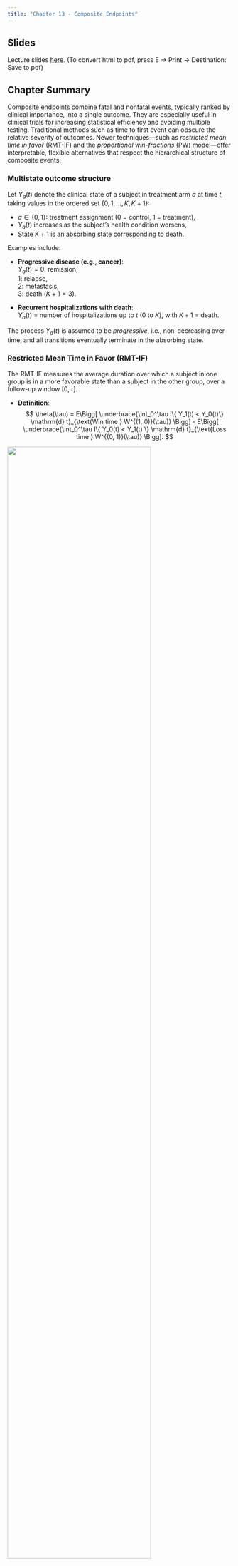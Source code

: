 ```yaml
---
title: "Chapter 13 - Composite Endpoints"
---
```


## Slides

Lecture slides [here](chap13.html){target="_blank"}. (To convert html to pdf, press E $\to$ Print $\to$ Destination: Save to pdf)

## Chapter Summary

Composite endpoints combine fatal and nonfatal events, typically ranked by clinical importance, into a single outcome. They are especially useful in clinical trials for increasing statistical efficiency and avoiding multiple testing. Traditional methods such as time to first event can obscure the relative severity of outcomes. Newer techniques—such as *restricted mean time in favor* (RMT-IF) and the *proportional win-fractions* (PW) model—offer interpretable, flexible alternatives that respect the hierarchical structure of composite events.

### Multistate outcome structure

Let $Y_a(t)$ denote the clinical state of a subject in treatment arm $a$ at time $t$, taking values in the ordered set $\{0, 1, \ldots, K, K+1\}$:

-   $a \in \{0, 1\}$: treatment assignment (0 = control, 1 = treatment),\
-   $Y_a(t)$ increases as the subject’s health condition worsens,\
-   State $K+1$ is an absorbing state corresponding to death.

Examples include:

-   **Progressive disease (e.g., cancer)**:\
    $Y_a(t) = 0$: remission,\
    $1$: relapse,\
    $2$: metastasis,\
    $3$: death ($K+1 = 3$).

-   **Recurrent hospitalizations with death**:\
    $Y_a(t)$ = number of hospitalizations up to $t$ (0 to $K$), with $K+1$ = death.

The process $Y_a(t)$ is assumed to be *progressive*, i.e., non-decreasing over time, and all transitions eventually terminate in the absorbing state.

### Restricted Mean Time in Favor (RMT-IF)

The RMT-IF measures the average duration over which a subject in one group is in a more favorable state than a subject in the other group, over a follow-up window $[0, \tau]$.

-   **Definition**:
    $$
    \theta(\tau) = E\Bigg[ \underbrace{\int_0^\tau I\{ Y_1(t) < Y_0(t)\} \mathrm{d} t}_{\text{Win time } W^{(1, 0)}(\tau)} \Bigg]
                  - E\Bigg[ \underbrace{\int_0^\tau I\{ Y_0(t) < Y_1(t) \} \mathrm{d} t}_{\text{Loss time } W^{(0, 1)}(\tau)}  \Bigg].
    $$

![](images/rmt_cases.png){fig-align="center" width="80%"}

-   **Component-wise decomposition**:
    $$
    \theta(\tau) = \sum_{k=1}^{K+1} \theta_k(\tau),
    $$
    where each $\theta_k(\tau)$ corresponds to a net gain in time prior to entering state $k$.

-   **Estimation**: Uses Kaplan–Meier survival curves for $T_{ak}$ = time to entry into state $k$ or worse.\
-   **Interpretation**: Reduces to RMST when only two states are considered (e.g., survival vs. death).

-   **Regression**:
    $$
    g\{\theta(Z_i, Z_j)(\tau)\} = \beta_\tau^\mathrm{T}(Z_i - Z_j),
    $$
    where $\theta(Z_i, Z_j)(\tau)$ is the conditional RMT-IF between covariate profiles $Z_i$ and $Z_j$.


### Win Ratio and Proportional Win-Fractions (PW) Model

The *win ratio* compares all possible treatment–control subject pairs, assigning a “win” to the subject in the more favorable state based on a pre-specified hierarchical rule.

-   **Basic win ratio**:
    $$
    \hat{\text{WR}} = \frac{\text{\# of treatment wins}}{\text{\# of control wins}}.
    $$

-   **General win function** $\mathcal{W}(\mathcal{H}^*_i, \mathcal{H}^*_j)(t)$:\
    Compares cumulative histories $\mathcal{H}^*(t)$ up to time $t$ for two subjects, assigning 1 for a win and 0 otherwise.

-   **Examples**:
    - *Pocock win ratio* (PWR): prioritize survival first, then first nonfatal event.
    - *Recurrent win ratio* (RWR): compare cumulative event counts and recency.
    - *Time to first event*: inverse of hazard ratio.
    - *Binary response*: reduces to odds ratio.

![](images/comp_rwr.png){fig-align="center" width="80%"}

-   **PW model**:
    $$
    \text{WR}(t; Z_i, Z_j) = \exp\left\{ \beta^\mathrm{T}(Z_i - Z_j) \right\}.
    $$
    This assumes proportional win fractions across time; $\exp(\beta_j)$ gives the win ratio per unit increase in covariate $j$.

-   **Inference**:\
    Estimation is performed via U-statistic–based pairwise comparisons and weighted logistic regression. Score processes are used for model checking.

### Example R code

```r
#| eval: false
########################################
# 1. Two-sample RMT-IF
########################################
library(rmt)
obj <- rmtfit(id, time, status, trt, 
              type = "recurrent" # "recurrent" (default) or "multistate"
              )
summary(obj, tau = 4) # Summarize effect sizes at restriction time 4
plot(obj)        # RMT-IF curve
bouquet(obj)     # Bouquet plot
```
Here:

-   `id`: subject identifier;\
-   `time`: time to event or censoring;\
-   `status`: event type indicator
    -   `type = "recurrent"`: `1`: nonfatal event, `2`: death, `0`: censoring;\
    -   `type = "multistate"`: `k`: a transition to state $k$ 
      (`K+1` for death, `0` for censoring)
-   `trt`: treatment group (0 = control, 1 = treatment);\
```r
#| eval: false
########################################
# 2. Proportional Win-Fractions model
########################################
library(WR)
obj <- pwreg(ID, time, status, Z, strata = NULL)
```
Here:

-   `ID`: subject identifier;\
-   `time`: time to event or censoring;\
-   `status = 1`: death, `2`: nonfatal event, `0`: censoring;\
-   `Z`: matrix of baseline covariates;\
-   `strata`: optional stratification variable.

### Conclusion

RMT-IF and PW models provide robust, interpretable alternatives to traditional time-to-first-event analysis for composite endpoints. They respect the ordering of clinical priorities and utilize full patient histories, including both fatal and nonfatal events. RMT-IF summarizes effects in absolute time units, while PW models yield covariate-adjusted win ratios with a semiparametric interpretation. Together, they offer powerful tools for improving clinical trial analyses of complex outcomes.


## R Code

```r
#| code-fold: true
#| code-summary: "Show the code"
#| eval: false


###############################################################################
# Chapter 13 R Code
#
# This script reproduces all major numerical results in Chapter 13, including:
#   1. RMT-IF analysis of the high-risk subgroup of the HF-ACTION study
#   2. Additional illustration with the WR package for heart failure data
###############################################################################


#==============================================================================
# (A) RMT-IF Analysis of the HF-ACTION Study (High-Risk Subgroup)
#==============================================================================
#------------------------------------------------------------------------------
# 1. Load Packages
#------------------------------------------------------------------------------
# install.packages("rmt")
library(rmt)

# The "hfaction" data is built into the {rmt} package
data("hfaction")

data <- hfaction

#------------------------------------------------------------------------------
# 2. Basic Data Summary
#------------------------------------------------------------------------------
# Sample size
uid <- unique(data$patid)
n   <- length(uid)

# By treatment group
uid1 <- unique(data$patid[data$trt_ab == 1])
n1   <- length(uid1)

uid0 <- unique(data$patid[data$trt_ab == 0])
n0   <- length(uid0)

# Average # of hospitalizations by group
mean_hosp_1 <- sum(data$status[data$trt_ab == 1] == 1) / n1
mean_hosp_0 <- sum(data$status[data$trt_ab == 0] == 1) / n0

# Total # hospitalizations and # deaths
total_hosp <- sum(data$status == 1)
total_death <- sum(data$status == 2)

#------------------------------------------------------------------------------
# 3. Time-to-First-Event and Mortality Sub-Analyses
#------------------------------------------------------------------------------
library(survRM2)

# Create data for time to first event (TFE)
data.TFE <- data[!duplicated(data$patid), ]

# Create data for overall mortality (status==2 or 0)
data_death <- data[data$status == 2 | data$status == 0, ]

# RMST analysis for hospitalization-free survival & overall survival, up to ~4 years
rmst_tfe   <- rmst2(data.TFE$time,   data.TFE$status > 0,   data.TFE$trt_ab, tau = 3.97)
rmst_death <- rmst2(data_death$time, data_death$status > 0, data_death$trt_ab, tau = 3.97)

#------------------------------------------------------------------------------
# 4. Kaplan-Meier Curves for Hospitalization-Free Survival and Overall Survival
#------------------------------------------------------------------------------
obj.TFE   <- survfit(Surv(time, status > 0) ~ trt_ab, data = data.TFE)
obj.death <- survfit(Surv(time, status == 2) ~ trt_ab, data = data_death)

# Plot (Figure 13.1)
par(mfrow = c(1, 2))

# (A) TFE
plot(
  obj.TFE,
  main = "Hospitalization-free survival",
  lty  = 1:2,
  ylab = "Survival probabilities",
  xlab = "Time (years)",
  lwd  = 2
)
legend("bottomleft", c("Usual care", "Exercise training"), lwd = 2, lty = 1:2)
abline(v = 4, lty = 3, lwd = 2)

# (B) Overall survival
plot(
  obj.death,
  main = "Overall survival",
  lty  = 1:2,
  ylab = "Survival probabilities",
  xlab = "Time (years)",
  lwd  = 2
)
legend("bottomleft", lty = 1:2, c("Usual care", "Exercise training"), lwd = 2)
abline(v = 4, lty = 3, lwd = 2)

par(mfrow = c(1, 1))

#------------------------------------------------------------------------------
# 5. RMT-IF Analysis via rmtfit()
#------------------------------------------------------------------------------
# Here we treat the composite event as repeated events:
#  status=1 => hospitalization, status=2 => death.
obj_rmt <- rmtfit(rec(patid, time, status) ~ trt_ab, data = data)

# Alternatively:
# obj_rmt <- rmtfit(id, time, status, trt, type = "recurrent")

summary(obj_rmt, Kmax = 1, tau = 3.97)

#------------------------------------------------------------------------------
# 6. Graphical Summaries of RMT-IF (Figure 13.2)
#------------------------------------------------------------------------------
par(mfrow = c(1, 2))

# (A) bouquet() with Kmax=4 => aggregated for k = 4,...,K
bouquet(
  obj_rmt,
  Kmax     = 4,
  cex.group= 1.0,
  cex.lab  = 1.5,
  cex.axis = 1.5,
  xlab     = "Restricted mean win/loss time (years)",
  ylab     = "Follow-up time (years)",
  group.label = FALSE,
  ylim     = c(0, 4.2)
)
text(-0.8, 4.15, "Usual care",    cex = 1.2)
text( 0.8, 4.15, "Exercise training", cex = 1.2)

# (B) plot() for difference in RMT-IF (Exercise - Usual)
plot(
  obj_rmt,
  conf      = TRUE,
  lwd       = 2,
  cex.lab   = 1.5,
  cex.axis  = 1.5,
  xlab      = "Follow-up time (years)",
  ylab      = "RMT-IF of training (years)",
  main      = ""
)

par(mfrow = c(1, 1))

#------------------------------------------------------------------------------
# 7. Creating a LaTeX-Style Table of Results
#------------------------------------------------------------------------------
pval_fmt3 <- function(x) {
  if (x < 0.001) {
    return("$<$0.001")
  } else {
    return(round(x, 3))
  }
}

ltable <- NULL

# (A) k=1 => first events only
hosp_sum <- summary(obj_rmt, Kmax = 1, tau = 3.97)$tab

# (B) k=4 => aggregated for k=4,...,K
all_sum  <- summary(obj_rmt, Kmax = 4, tau = 3.97)$tab

# First row => hospitalization
ltable <- c(
  "&", "&", "&",
  round(12 * hosp_sum[1, 1], 2),
  "&", round(12 * hosp_sum[1, 2], 2),
  "&", pval_fmt3(hosp_sum[1, 4]),
  "\\"
)

# Next rows => k=1,...,6 (or re-labeled in loop)
for (i in 1:6) {
  tmp <- c(
    "&", i, "&&",
    round(12 * all_sum[i, 1], 2), "&",
    round(12 * all_sum[i, 2], 2), "&",
    pval_fmt3(all_sum[i, 4]),
    "\\"
  )
  ltable <- rbind(ltable, tmp)
}

# Adjust labeling
ltable[5, 2] <- "4+"
ltable[6:7, 2] <- ""

rownames(ltable) <- c("Hospitalization", "", "", "", "", "Death", "Overall")

noquote(ltable)


#==============================================================================
# (B) Additional Analysis with WR Package (Non-Ischemic HF Data)
#==============================================================================
# The real data used in Section 13.3 are protected. Below is a similar example
# from the {WR} package for HF-ACTION with 451 non-ischemic heart failure patients
#------------------------------------------------------------------------------
# 1. Load Package and Example Data
#------------------------------------------------------------------------------
# install.packages("WR")
library(WR)
# The "non_ischemic" dataset is built into {WR}
head(non_ischemic)

# Re-label the covariates with more informative names
colnames(non_ischemic)[4:16] <- c(
  "Training vs Usual", "Age (year)", "Male vs Female", "Black vs White",
  "Other vs White", "BMI", "LVEF", "Hypertension", "COPD", "Diabetes",
  "ACE Inhibitor", "Beta Blocker", "Smoker"
)

# Sample size
length(unique(non_ischemic$ID))

# Median follow-up (in months) among those status < 2 (no event or non-fatal)
median(non_ischemic$time[non_ischemic$status < 2]) / 30.5

#------------------------------------------------------------------------------
# 2. Fit Pocock's Proportional Win-Fractions Regression Model
#------------------------------------------------------------------------------
nr <- nrow(non_ischemic)
p  <- ncol(non_ischemic) - 3

ID     <- non_ischemic[, "ID"]
time   <- non_ischemic[, "time"]
status <- non_ischemic[, "status"]
Z      <- as.matrix(non_ischemic[, 4:(3 + p)], nr, p)

pwreg.obj <- pwreg(ID = ID, time = time, status = status, Z = Z)
print(pwreg.obj)

#------------------------------------------------------------------------------
# 3. Hypothesis Testing for Race
#------------------------------------------------------------------------------
# Test H0: beta_4 = beta_5 = 0 for race (Black vs White, Other vs White)
beta_race <- matrix(pwreg.obj$beta[4:5])
Sigma_race<- pwreg.obj$Var[4:5, 4:5]
chistats  <- t(beta_race) %*% solve(Sigma_race) %*% beta_race
1 - pchisq(chistats, df = 2)

#------------------------------------------------------------------------------
# 4. Standardized Score Processes
#------------------------------------------------------------------------------
score.obj <- score.proc(pwreg.obj)
print(score.obj)

oldpar <- par(mfrow = c(4, 4))
for (i in 1:13) {
  plot(score.obj, k = i)
}
par(oldpar)

```
